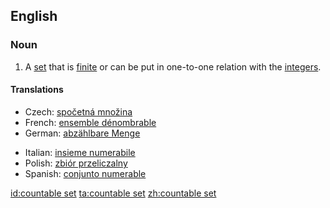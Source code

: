 ==English==
{{wikipedia}}
===Noun===
{{en-noun|sg=[[countable]] [[set]]}}

# {{set theory}} A [[set]] that is [[finite]] or can be put in one-to-one relation with the [[integer]]s.

====Translations====
{{trans-top|set that is finite or can be put in one-to-one relation with the integers}}
* Czech: [[spočetná množina]] {{f}}
* French: [[ensemble dénombrable]] {{m}}
* German: [[abzählbare Menge]] {{f}}
{{trans-mid}}
* Italian: [[insieme numerabile]] {{m}}
* Polish: [[zbiór przeliczalny]] {{m}}
* Spanish: [[conjunto numerable]] {{m}}
{{trans-bottom}}

[[id:countable set]]
[[ta:countable set]]
[[zh:countable set]]